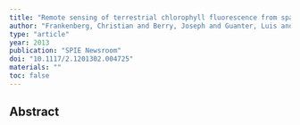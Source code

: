 ```yaml
---
title: "Remote sensing of terrestrial chlorophyll fluorescence from space"
author: "Frankenberg, Christian and Berry, Joseph and Guanter, Luis and Joiner, Joanna"
type: "article"
year: 2013
publication: "SPIE Newsroom"
doi: "10.1117/2.1201302.004725"
materials: ""
toc: false
---
```


## Abstract

